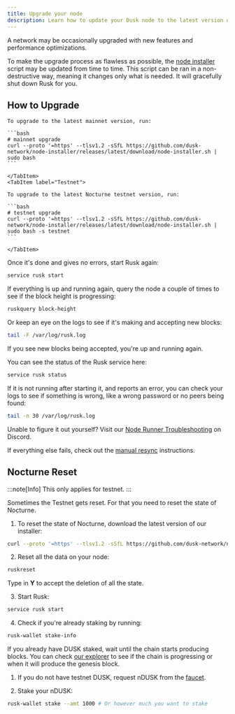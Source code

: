 ```yaml
---
title: Upgrade your node
description: Learn how to update your Dusk node to the latest version of the Nocturne testnet.
---
```


A network may be occasionally upgraded with new features and performance optimizations.

To make the upgrade process as flawless as possible, the [node installer](https://github.com/dusk-network/node-installer) script may be updated from time to time. This script can be ran in a non-destructive way, meaning it changes only what is needed. It will gracefully shut down Rusk for you.

## How to Upgrade


<Tabs syncKey="network">
    <TabItem label="Mainnet">

    To upgrade to the latest mainnet version, run:

    ```bash
    # mainnet upgrade
    curl --proto '=https' --tlsv1.2 -sSfL https://github.com/dusk-network/node-installer/releases/latest/download/node-installer.sh | sudo bash
    ```

    </TabItem>
    <TabItem label="Testnet">

    To upgrade to the latest Nocturne testnet version, run:

    ```bash
    # testnet upgrade
    curl --proto '=https' --tlsv1.2 -sSfL https://github.com/dusk-network/node-installer/releases/latest/download/node-installer.sh | sudo bash -s testnet
    ```

    </TabItem>
</Tabs>

Once it's done and gives no errors, start Rusk again:
```sh
service rusk start
```

If everything is up and running again, query the node a couple of times to see if the block height is progressing:
```sh
ruskquery block-height
```

Or keep an eye on the logs to see if it's making and accepting new blocks:
```sh
tail -F /var/log/rusk.log
```

If you see new blocks being accepted, you're up and running again.

You can see the status of the Rusk service here:
```sh
service rusk status
```

If it is not running after starting it, and reports an error, you can check your logs to see if something is wrong, like a wrong password or no peers being found:
```sh
tail -n 30 /var/log/rusk.log
```

Unable to figure it out yourself? Visit our [Node Runner Troubleshooting](https://discord.com/channels/847466263064346624/1118582421055606805) on Discord.

If everything else fails, check out the [manual resync](/operator/guides/manual-resync) instructions.

## Nocturne Reset

:::note[Info]
This only applies for testnet.
:::

Sometimes the Testnet gets reset. For that you need to reset the state of Nocturne.

1. To reset the state of Nocturne, download the latest version of our installer:
```sh
curl --proto '=https' --tlsv1.2 -sSfL https://github.com/dusk-network/node-installer/releases/latest/download/node-installer.sh | sudo bash -s testnet
```

2. Reset all the data on your node:
```sh
ruskreset
```
Type in **Y** to accept the deletion of all the state.

3. Start Rusk:
```sh
service rusk start
```

4. Check if you're already staking by running:
```sh
rusk-wallet stake-info
```
If you already have DUSK staked, wait until the chain starts producing blocks. You can check [our explorer](https://testnet.apps.dusk.network/explorer/) to see if the chain is progressing or when it will produce the genesis block.

1. If you do not have testnet DUSK, request nDUSK from the [faucet](/operator/guides/nocturne-faucet).

2. Stake your nDUSK:
```sh
rusk-wallet stake --amt 1000 # Or however much you want to stake
```
